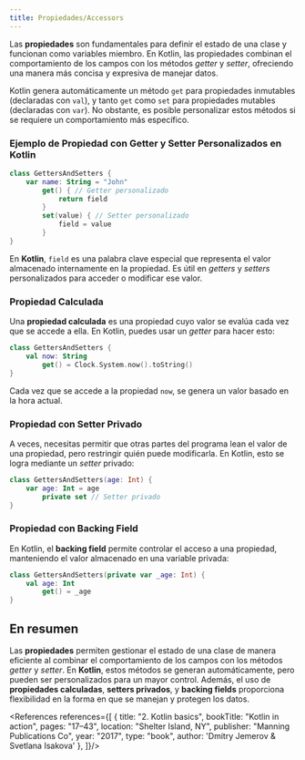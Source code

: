 ```yaml
---
title: Propiedades/Accessors
---
```


<ReadingTime />

Las **propiedades** son fundamentales para definir el estado de una clase y funcionan como variables miembro. En Kotlin, las propiedades combinan el comportamiento de los campos con los métodos *getter* y *setter*, ofreciendo una manera más concisa y expresiva de manejar datos.

Kotlin genera automáticamente un método `get` para propiedades inmutables (declaradas con `val`), y tanto `get` como `set` para propiedades mutables (declaradas con `var`). No obstante, es posible personalizar estos métodos si se requiere un comportamiento más específico.

### Ejemplo de Propiedad con Getter y Setter Personalizados en Kotlin

```kotlin
class GettersAndSetters {
    var name: String = "John"
        get() { // Getter personalizado
            return field
        }
        set(value) { // Setter personalizado
            field = value
        }
}
```

En **Kotlin**, `field` es una palabra clave especial que representa el valor almacenado internamente en la propiedad. Es útil en *getters* y *setters* personalizados para acceder o modificar ese valor.

### Propiedad Calculada

Una **propiedad calculada** es una propiedad cuyo valor se evalúa cada vez que se accede a ella. En Kotlin, puedes usar un *getter* para hacer esto:

```kotlin
class GettersAndSetters {
    val now: String
        get() = Clock.System.now().toString()
}
```

Cada vez que se accede a la propiedad `now`, se genera un valor basado en la hora actual.

### Propiedad con Setter Privado

A veces, necesitas permitir que otras partes del programa lean el valor de una propiedad, pero restringir quién puede modificarla. En Kotlin, esto se logra mediante un *setter* privado:

```kotlin
class GettersAndSetters(age: Int) {
    var age: Int = age
        private set // Setter privado
}
```

### Propiedad con Backing Field

En Kotlin, el **backing field** permite controlar el acceso a una propiedad, manteniendo el valor almacenado en una variable privada:

```kotlin
class GettersAndSetters(private var _age: Int) {
    val age: Int
        get() = _age
}
```

## En resumen

Las **propiedades** permiten gestionar el estado de una clase de manera eficiente al combinar el comportamiento de los campos con los métodos *getter* y *setter*. En **Kotlin**, estos métodos se generan automáticamente, pero pueden ser personalizados para un mayor control. Además, el uso de **propiedades calculadas**, **setters privados**, y **backing fields** proporciona flexibilidad en la forma en que se manejan y protegen los datos.

<div className="language-card-container">
    <LanguageCard
        logoSrc="https://upload.wikimedia.org/wikipedia/commons/thumb/b/bd/Logo_C_sharp.svg/1200px-Logo_C_sharp.svg.png"
        language="C#"
        link="/docs/intro/properties/csharp"
    />
    <LanguageCard
        logoSrc="https://upload.wikimedia.org/wikipedia/commons/thumb/c/c3/Python-logo-notext.svg/800px-Python-logo-notext.svg.png"
        language="Python"
        link="/docs/intro/properties/python"
    />
    <LanguageCard
        logoSrc="https://upload.wikimedia.org/wikipedia/commons/thumb/7/73/Ruby_logo.svg/240px-Ruby_logo.svg.png"
        language="Ruby"
        link="/docs/intro/properties/ruby"
    />
    <LanguageCard
        logoSrc="https://cdn-icons-png.flaticon.com/512/3984/3984314.png"
        language="Swift"
        link="/docs/intro/properties/swift"
    />
    <LanguageCard
        logoSrc="https://upload.wikimedia.org/wikipedia/commons/thumb/4/4c/Typescript_logo_2020.svg/800px-Typescript_logo_2020.svg.png"
        language="TypeScript"
        link="/docs/intro/properties/typescript"
    />
</div>

<References references={[
    {
        title: "2. Kotlin basics",
        bookTitle: "Kotlin in action",
        pages: "17–43",
        location: "Shelter Island, NY",
        publisher: "Manning Publications Co",
        year: "2017",
        type: "book",
        author: 'Dmitry Jemerov & Svetlana Isakova'
    },
]}/>
